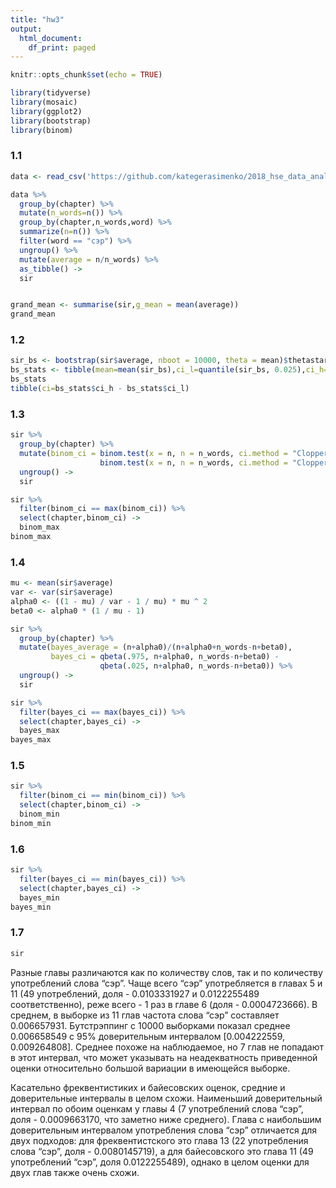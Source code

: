 ```yaml
---
title: "hw3"
output:
  html_document:
    df_print: paged
---
```



```r
knitr::opts_chunk$set(echo = TRUE)
```

```r
library(tidyverse)
library(mosaic)
library(ggplot2)
library(bootstrap)
library(binom)
```

### 1.1

```r
data <- read_csv('https://github.com/kategerasimenko/2018_hse_data_analysis/raw/master/hw3_binomial_ci/hw3_wodehouse.csv')
```

```r
data %>% 
  group_by(chapter) %>%
  mutate(n_words=n()) %>%
  group_by(chapter,n_words,word) %>%
  summarize(n=n()) %>% 
  filter(word == "сэр") %>% 
  ungroup() %>%
  mutate(average = n/n_words) %>%
  as_tibble() ->
  sir


grand_mean <- summarise(sir,g_mean = mean(average))
grand_mean
```

### 1.2

```r
sir_bs <- bootstrap(sir$average, nboot = 10000, theta = mean)$thetastar
bs_stats <- tibble(mean=mean(sir_bs),ci_l=quantile(sir_bs, 0.025),ci_h=quantile(sir_bs, 0.975))
bs_stats
tibble(ci=bs_stats$ci_h - bs_stats$ci_l)
```

### 1.3

```r
sir %>%
  group_by(chapter) %>%
  mutate(binom_ci = binom.test(x = n, n = n_words, ci.method = "Clopper-Pearson")$conf.int[2] -
                    binom.test(x = n, n = n_words, ci.method = "Clopper-Pearson")$conf.int[1]) %>%
  ungroup() ->
  sir

sir %>%
  filter(binom_ci == max(binom_ci)) %>%
  select(chapter,binom_ci) ->
  binom_max
binom_max
```

### 1.4

```r
mu <- mean(sir$average)
var <- var(sir$average)
alpha0 <- ((1 - mu) / var - 1 / mu) * mu ^ 2
beta0 <- alpha0 * (1 / mu - 1)

sir %>%
  group_by(chapter) %>% 
  mutate(bayes_average = (n+alpha0)/(n+alpha0+n_words-n+beta0),
         bayes_ci = qbeta(.975, n+alpha0, n_words-n+beta0) - 
                    qbeta(.025, n+alpha0, n_words-n+beta0)) %>%
  ungroup() ->
  sir

sir %>%
  filter(bayes_ci == max(bayes_ci)) %>%
  select(chapter,bayes_ci) ->
  bayes_max
bayes_max  
```

### 1.5

```r
sir %>%
  filter(binom_ci == min(binom_ci)) %>%
  select(chapter,binom_ci) ->
  binom_min
binom_min
```

### 1.6

```r
sir %>%
  filter(bayes_ci == min(bayes_ci)) %>%
  select(chapter,bayes_ci) ->
  bayes_min
bayes_min
```

### 1.7

```r
sir
```

Разные главы различаются как по количеству слов, так и по количеству употреблений слова "сэр". Чаще всего "сэр" употребляется в главах 5 и 11 (49 употреблений, доля - 0.0103331927 и 0.0122255489 соответственно), реже всего - 1 раз в главе 6 (доля - 0.0004723666). В среднем, в выборке из 11 глав частота слова "сэр" составляет 0.006657931. Бутстрэппинг с 10000 выборками показал среднее 0.006658549 с 95% доверительным интервалом [0.004222559, 0.009264808]. Среднее похоже на наблюдаемое, но 7 глав не попадают в этот интервал, что может указывать на неадекватность приведенной оценки относительно большой вариации в имеющейся выборке. 

Касательно фреквентистиких и байесовских оценок, средние и доверительные интервалы в целом схожи. Наименьший доверительный интервал по обоим оценкам у главы 4 (7 употреблений слова "сэр", доля - 0.0009663170, что заметно ниже среднего). Глава с наибольшим доверительным интервалом употребления слова "сэр" отличается для двух подходов: для фреквентистского это глава 13 (22 употребления слова "сэр", доля - 0.0080145719), а для байесовского это глава 11 (49 употреблений "сэр", доля 0.0122255489), однако в целом оценки для двух глав также очень схожи.



